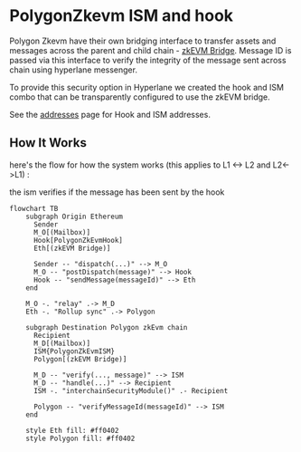 
#  PolygonZkevm ISM and hook
Polygon Zkevm have their own bridging interface to transfer assets and messages across the parent and child chain -  [zkEVM Bridge](https://docs.polygon.technology/zkEVM/architecture/protocol/zkevm-bridge/). Message ID is passed via this interface to verify the integrity of the message sent across chain using hyperlane messenger.

To provide this security option in Hyperlane we created the hook and ISM combo that can be transparently configured to use the zkEVM bridge.

See the [addresses](../contract-addresses.mdx) page for Hook and ISM addresses. 

## How It Works

here's the flow for how the system works (this applies to L1 <-> L2 and L2<->L1) : 

the ism verifies if the message has been sent by the hook


```mermaid
flowchart TB
    subgraph Origin Ethereum
      Sender
      M_O[(Mailbox)]
      Hook[PolygonZkEvmHook]
      Eth[(zkEVM Bridge)]

      Sender -- "dispatch(...)" --> M_O
      M_O -- "postDispatch(message)" --> Hook
      Hook -- "sendMessage(messageId)" --> Eth
    end

    M_O -. "relay" .-> M_D
    Eth -. "Rollup sync" .-> Polygon

    subgraph Destination Polygon zkEvm chain
      Recipient
      M_D[(Mailbox)]
      ISM{PolygonZkEvmISM}
      Polygon[(zkEVM Bridge)]

      M_D -- "verify(..., message)" --> ISM
      M_D -- "handle(...)" --> Recipient
      ISM -. "interchainSecurityModule()" .- Recipient

      Polygon -- "verifyMessageId(messageId)" --> ISM
    end

    style Eth fill: #ff0402
    style Polygon fill: #ff0402
```


